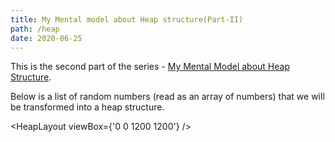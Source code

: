 ```yaml
---
title: My Mental model about Heap structure(Part-II)
path: /heap
date: 2020-06-25
---
```


This is the second part of the series - [My Mental Model about Heap Structure](/posts/Heap-data-structure).

Below is a list of random numbers (read as an array of numbers) that we will be transformed into a heap structure.

<HeapLayout viewBox={'0 0 1200 1200'} />
